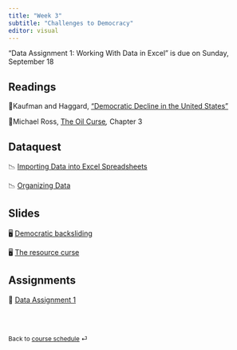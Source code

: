 ---
title: "Week 3"
subtitle: "Challenges to Democracy"
editor: visual
---

::: callout-important
"Data Assignment 1: Working With Data in Excel" is due on Sunday,
September 18
:::

## Readings

📖Kaufman and Haggard, ["Democratic Decline in the United
States"](https://doi.org/10.1017/S1537592718003377)

📖Michael Ross, [The Oil
Curse](https://www-jstor-org.proxygw.wrlc.org/stable/j.ctt7s3wz.10)*,*
Chapter 3

## Dataquest

📉 [Importing Data into Excel
Spreadsheets](https://app.dataquest.io/c/127/m/652/importing-data-into-excel-spreadsheets/1/welcome-to-the-course)

📉 [Organizing
Data](https://app.dataquest.io/c/127/m/653/organizing-data/1/introduction)

## Slides

🖥️ [Democratic backsliding](/slides/lecture-3.1.html)

🖥️ [The resource curse](/slides/lecture-3.2.html)

## Assignments

🧮 [Data Assignment 1](/assignments/data-assignment-1.html)

<br><br>

::: {style="font-size: 0.875em;"}
Back to [course schedule](/ "Course schedule") ⏎
:::
